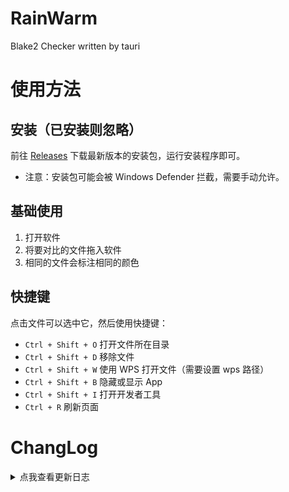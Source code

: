 # RainWarm

Blake2 Checker written by tauri

# 使用方法

## 安装（已安装则忽略）

前往 [Releases](https://github.com/initialencounter/RainWarm/releases/latest) 下载最新版本的安装包，运行安装程序即可。

- 注意：安装包可能会被 Windows Defender 拦截，需要手动允许。

## 基础使用

1. 打开软件
2. 将要对比的文件拖入软件
3. 相同的文件会标注相同的颜色

## 快捷键

点击文件可以选中它，然后使用快捷键：

- `Ctrl + Shift + O` 打开文件所在目录
- `Ctrl + Shift + D` 移除文件
- `Ctrl + Shift + W` 使用 WPS 打开文件（需要设置 wps 路径）
- `Ctrl + Shift + B` 隐藏或显示 App
- `Ctrl + Shift + I` 打开开发者工具
- `Ctrl + R` 刷新页面

# ChangLog

<details>
<summary>点我查看更新日志</summary>

- v0.2.3

  -
  - 升级 `tauri` 到 `v2.0.0-rc`

- v0.2.2

  -
  - 桌面端使用 `el-table`
  - 引入快捷键

- v0.2.1

  -
  - 修复
    - Windows10 窗口置顶
  - 优化
    - 文件显示

- ## v0.2.0

  - 迁移到 v2
  - 重构
    - 桌面段使用 blake2 代替 md5
    - 多线程计算 blake2

- ## v0.1.0

  - 透明背景

- v0.0.9

  - - use element-plus
    - 去除边框

- v0.0.8

  - - 使用 dialog API
    - 优化布局

- v0.0.7

  - - 窗口置于桌面顶层

- v0.0.6

  - - 新增移除文件按钮

- v0.0.5

  - - 新增检查更新

- v0.0.4

  - - 新增系统托盘(systemTray)

- v0.0.3

  - - 使用 spark-md5 在前端计算 MD5

- v0.0.2

  - - MD5 相同的文件会标注相同的颜色

- ## v0.0.1
  - 能跑了

</details>
